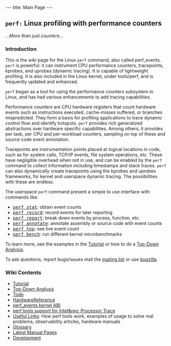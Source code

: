 ---
title: Main Page
---

== <tt>perf:</tt> Linux profiling with performance counters ==
''...More than just counters...''

=== Introduction ===

This is the wiki page for the Linux <tt>perf</tt> command, also called perf_events. <tt>perf</tt> is powerful: it can instrument CPU performance counters, tracepoints, kprobes, and uprobes (dynamic tracing). It is capable of lightweight profiling. It is also included in the Linux kernel, under tools/perf, and is frequently updated and enhanced.

<tt>perf</tt> began as a tool for using the performance counters subsystem in Linux, and has had various enhancements to add tracing capabilities.

Performance counters are CPU hardware registers that count hardware events such as instructions executed, cache-misses suffered, or branches mispredicted. They form a basis for profiling applications to trace dynamic control flow and identify hotspots. <tt>perf</tt> provides rich generalized abstractions over hardware specific capabilities. Among others, it provides per task, per CPU and per-workload counters, sampling on top of these and source code event annotation.

Tracepoints are instrumentation points placed at logical locations in code, such as for system calls, TCP/IP events, file system operations, etc. These have negligible overhead when not in use, and can be enabled by the <tt>perf</tt> command to collect information including timestamps and stack traces. <tt>perf</tt> can also dynamically create tracepoints using the kprobes and uprobes frameworks, for kernel and userspace dynamic tracing. The possibilities with these are endless.

The userspace <tt>perf</tt> command present a simple to use interface with commands like:

* <tt>[[Tutorial#Counting_with_perf_stat| perf stat</tt>]]: obtain event counts
* <tt>[[Tutorial#Sampling_with_perf_record | perf record</tt>]]: record events for later reporting
* <tt>[[Tutorial#Sample_analysis_with_perf_report | perf report</tt>]]: break down events by process, function, etc.
* <tt>[[Tutorial#Source_level_analysis_with_perf_annotate | perf annotate</tt>]]: annotate assembly or source code with event counts
* <tt>[[Tutorial#Live_analysis_with_perf_top | perf top</tt>]]: see live event count 
* <tt>[[Tutorial#Benchmarking_with_perf_bench | perf bench</tt>]]: run different kernel microbenchmarks

To learn more, see the examples in the [[Tutorial]] or how to do a [[Top-Down Analysis]].

To ask questions, report bugs/issues mail the [https://lore.kernel.org/linux-perf-users/ mailing list] or use [https://bugzilla.kernel.org/buglist.cgi?bug_status=__open__&order=changeddate%20DESC%2Cpriority%2Cbug_severity&product=Tracing%2FProfiling&query_format=advanced bugzilla].

=== Wiki Contents  ===

* [[Tutorial]]
* [[Top-Down Analysis]]
* [[Todo]]
* [[HardwareReference]]
* [[perf_events kernel ABI]]
* [[perf tools support for Intel&reg; Processor Trace]]
* [[Useful Links]]: How perf tools work, examples of usage to solve real problems, observability articles, hardware manuals
* [[Glossary]]
* [[Latest Manual Pages]]
* [[Development]]